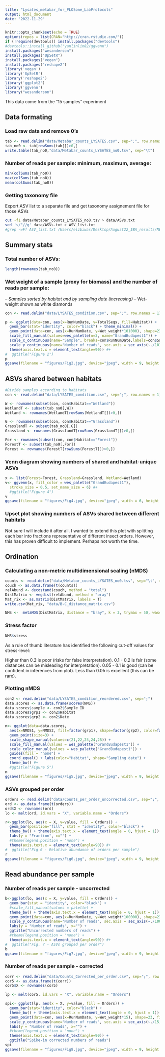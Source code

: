 ```yaml
---
title: "Lysates_metabar_for_PLOSone_LabProtocols"
output: html_document
date: "2022-11-29"
---
```


```r
knitr::opts_chunk$set(echo = TRUE)
options(repos = list(CRAN="http://cran.rstudio.com/"))
if (!require(devtools)) install.packages("devtools")
#devtools::install_github("yanlinlin82/ggvenn")
install.packages("wesanderson")
install.packages("UpSetR")
install.packages("vegan")
install.packages("reshape2") 
library('vegan')
library('UpSetR')
library('reshape2')
library('ggplot2')
library('ggvenn')
library("wesanderson")
```
This data come from the "15 samples" experiment

## Data formating
### Load raw data and remove 0's
```r
tab <- read.delim("data/Metabar_counts_LYSATES.csv", sep=";", row.names = 1)
tab_no0 <- tab[rowSums(tab[])>0,]
write.table(tab_no0,"data/Metabar_counts_LYSATES_no0.tsv", sep="\t")
```

### Number of reads per sample: minimum, maximum, average:
```r
min(colSums(tab_no0))
max(colSums(tab_no0))
mean(colSums(tab_no0))
```

### Getting taxonomy file
Export ASV list to a separate file and get taxonomy assignement file for those ASVs
```bash
cut -f1 data/Metabar_counts_LYSATES_no0.tsv > data/ASVs.txt
sed 's/"//g' data/ASVs.txt > ASV_list.txt
#grep -wFf ASV_list.txt /Users/elzbiwas/Desktop/August22_IBA_results/MBs_12.merged.taxa.tsv > Metabar_LYSATES_taxa.tsv
```

## Summary stats
### Total number of ASVs:
```r
length(rownames(tab_no0))
```

### Wet weight of a sample (proxy for biomass) and the number of reads per sample:
-- *Samples sorted by habitat and by sampling date (increasing)
-- *Wet-weight shown as white diamonds
```r
con <- read.delim("data/LYSATES_condition.csv", sep=";", row.names = 1)

p <- ggplot(data=con, aes(x=RunNumDate, y=TotalSeqs, fill=Habitat)) +
  geom_bar(stat="identity", color="black") + theme_minimal() +
  geom_point(data=con, aes(x=RunNumDate, y=Wet_weight*101000), shape=23, fill="white", color="black") +
  scale_fill_manual(values=wes_palette(n=3, name="GrandBudapest1")) +
  scale_x_continuous(name="Sample", breaks=con$RunNumDate,labels=con$Samples_Name) +
  scale_y_continuous(name="Number of reads", sec.axis = sec_axis(~./101000, name = "Wet weight [mg]")) +
  theme(axis.text.x = element_text(angle=90)) #+
#  ggtitle("Figure 2")
p
ggsave(filename = "figures/Fig2.jpg", device="jpeg", width = 9, height = 5.5, p)

```
## ASVs shared between habitats

```r
#Divide samples according to habitats
con <- read.delim("data/LYSATES_condition.csv", sep=";", row.names = 1)

W <- rownames(subset(con, con$Habitat=="Wetland"))
WetlandT <- subset(tab_no0[,W])
Wetland <- rownames(WetlandT[rowSums(WetlandT[])>0,])

G <- rownames(subset(con, con$Habitat=="Grassland"))
GrasslandT <- subset(tab_no0[,G])
Grassland <- rownames(GrasslandT[rowSums(GrasslandT[])>0,])

For <- rownames(subset(con, con$Habitat=="Forest"))
ForestT <- subset(tab_no0[,For])
Forest <- rownames(ForestT[rowSums(ForestT[])>0,])
```

### Venn diagram showing numbers of shared and habitat-unique ASVs
```r
x <- list(Forest=Forest, Grassland=Grassland, Wetland=Wetland)
v<- ggvenn(x, fill_color = wes_palette("GrandBudapest1"),
  stroke_size = 0.5, set_name_size = 6) #+
  #ggtitle("Figure 4")
v
ggsave(filename = "figures/Fig4.jpg", device="jpeg", width = 6, height = 5.5, v)
```


### Upset plot showing numbers of ASVs shared between different habitats
Not sure I will include it after all. 
I wanted to extend this plot with splitting each bar into fractions representative of different insect orders.
However, this has proven difficult to implement. Perhaps not worth the time.

## Ordination
### Calculating a non-metric multidimensional scaling (nMDS)
```r
counts <- read.delim("data/Metabar_counts_LYSATES_no0.tsv", sep="\t", row.names = 1)
couch <- as.data.frame(t(counts))
relAbund <- decostand(couch, method = "total")
DistMatrix <- vegdist(relAbund, method = "bray")
Mat_rix <- as.matrix(DistMatrix, labels = T)
write.csv(Mat_rix, "data/B-C_distance_matrix.csv")

NMS <-  metaMDS(DistMatrix, distance = "bray", k = 3, trymax = 50, wascores = TRUE)
```

### Stress factor
```r
NMS$stress
```
As a rule of thumb literature has identified the following cut-off values for stress-level:

Higher than 0.2 is poor (risks for false interpretation).
0.1 - 0.2 is fair (some distances can be misleading for interpretation).
0.05 - 0.1 is good (can be confident in inferences from plot).
Less than 0.05 is excellent (this can be rare).

### Plotting nMDS
```r
con2 <- read.delim("data/LYSATES_condition_reordered.csv", sep=";")
data.scores <- as.data.frame(scores(NMS))  
data.scores$sample <- con2$Sample_ID
data.scores$grp1 <- con2$Habitat
data.scores$grp2 <- con2$Date

n<- ggplot(data=data.scores, 
  aes(x=NMDS1, y=NMDS2, fill=factor(grp1), shape=factor(grp2), color=factor(grp1))) + 
  geom_point(size=3) +
  scale_shape_manual(values=c(21,22,23,24,25)) +
  scale_fill_manual(values = wes_palette("GrandBudapest1")) +
  scale_color_manual(values = wes_palette("GrandBudapest1")) +
  guides(fill = "none") +
  coord_equal() + labs(color="Habitat", shape="Sampling date") +
  theme_bw() #+
  #ggtitle("Figure 5")
n
ggsave(filename = "figures/Fig5.jpg", device="jpeg", width = 9, height = 5.5, n)
```

### ASVs grouped per order
```r
orders <- read.delim("data/Counts_per_order_uncorrected.csv", sep=";", row.names = 1)
ord <- as.data.frame(t(orders))
ord$X <- rownames(ord)
lo <- melt(ord, id.vars = "X", variable.name = "Orders")

r<-ggplot(lo, aes(x = X, y=value, fill = Orders)) + 
  geom_bar(position="fill", stat = "identity", color="black") + 
  theme_bw() + theme(axis.text.x = element_text(angle = 0, hjust = 1)) +
  labs(y = "Fraction", x="") +
  #theme(legend.position = "none") +
  theme(axis.text.x = element_text(angle=90)) #+
#  ggtitle("Fig 6 - Relative abundance of orders per sample")
r
ggsave(filename = "figures/Fig6.jpg", device="jpeg", width = 9, height = 5.5, r)
```

## Read abundance per sample 
### Number of reads per sample - uncorrected
```r
b<-ggplot(lo, aes(x = X, y=value, fill = Orders)) + 
  geom_bar(stat = "identity", color="black") + 
  #scale_fill_manual(values = palette) +
  theme_bw() + theme(axis.text.x = element_text(angle = 0, hjust = 1)) +
  geom_point(data=con, aes(x=RunNumDate, y=Wet_weight*100000), shape=23, fill="white", color="black") +
  scale_y_continuous(name="Number of reads", sec.axis = sec_axis(~./100000, name = "Wet weight [mg]")) +
  labs(y = "Number of reads", x="") +
  ggtitle("Uncorrected numbers of reads") +
  #theme(legend.position = "none") +
  theme(axis.text.x = element_text(angle=90)) #+
#  ggtitle("Fig. 7 - ASVs grouped per order")
b
ggsave(filename = "figures/Fig7.jpg", device="jpeg", width = 9, height = 5.5, b)
```

### Number of reads per sample - corrected

```r
corr <- read.delim("data/Counts_Corrected_per_order.csv", sep=";", row.names = 1)
cor5 <- as.data.frame(t(corr))
cor5$X <- rownames(cor5)

lp <- melt(cor5, id.vars = "X", variable.name = "Orders")

spi<- ggplot(lp, aes(x = X, y=value, fill = Orders)) + 
  geom_bar(stat="identity", color="black") + 
  theme_bw() + theme(axis.text.x = element_text(angle = 0, hjust = 1)) +
  geom_point(data=con, aes(x=RunNumDate, y=Wet_weight*15), shape=23, fill="white", color="black") +
  scale_y_continuous(name="Number of reads", sec.axis = sec_axis(~./15, name = "Wet weight [mg]")) +
  labs(y = "Number of reads", x="") +
  #theme(legend.position = "none") +
  theme(axis.text.x = element_text(angle=90)) +
  ggtitle("Spike-in corrected numbers of reads")
spi
ggsave(filename = "figures/Fig8.jpg", device="jpeg", width = 9, height = 5.5, spi)

```





